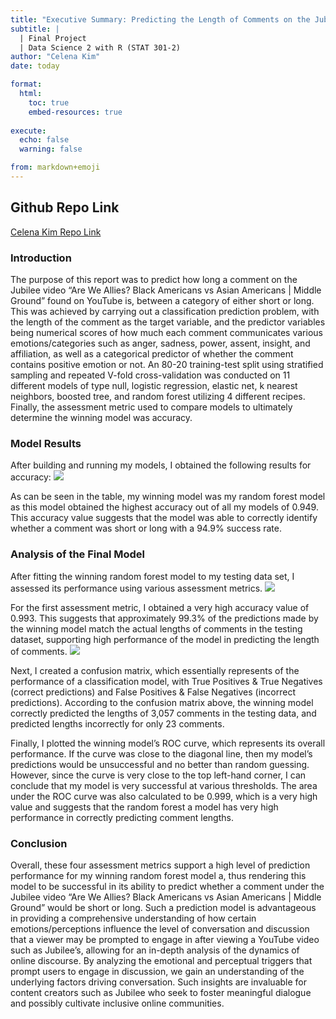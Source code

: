```yaml
---
title: "Executive Summary: Predicting the Length of Comments on the Jubilee Middle Ground video 'Are We Allies? Black Americans vs Asian Americans'"
subtitle: |
  | Final Project 
  | Data Science 2 with R (STAT 301-2)
author: "Celena Kim"
date: today

format:
  html:
    toc: true
    embed-resources: true
    
execute:
  echo: false
  warning: false

from: markdown+emoji 
---
```


::: {.callout-tip icon="false"}
## Github Repo Link

[Celena Kim Repo Link](https://github.com/stat301-2-2024-winter/final-project-2-celenakim)
:::


### Introduction
The purpose of this report was to predict how long a comment on the Jubilee video "Are We Allies? Black Americans vs Asian Americans | Middle Ground" found on YouTube is, between a category of either short or long. This was achieved by carrying out a classification prediction problem, with the length of the comment as the target variable, and the predictor variables being numerical scores of how much each comment communicates various emotions/categories such as anger, sadness, power, assent, insight, and affiliation, as well as a categorical predictor of whether the comment contains positive emotion or not. An 80-20 training-test split using stratified sampling and repeated V-fold cross-validation was conducted on 11 different models of type null, logistic regression, elastic net, k nearest neighbors, boosted tree, and random forest utilizing 4 different recipes. Finally, the assessment metric used to compare models to ultimately determine the winning model was accuracy.

### Model Results
After building and running my models, I obtained the following results for accuracy:
![](results/tbl_result_accuracy.png) 

As can be seen in the table, my winning model was my random forest model as this model obtained the highest accuracy out of all my models of 0.949. This accuracy value suggests that the model was able to correctly identify whether a comment was short or long with a 94.9% success rate.

### Analysis of the Final Model
After fitting the winning random forest model to my testing data set, I assessed its performance using various assessment metrics.
![](results/winning_accuracy_dt.png)

For the first assessment metric, I obtained a very high accuracy value of 0.993. This suggests that approximately 99.3% of the predictions made by the winning model match the actual lengths of comments in the testing dataset, supporting high performance of the model in predicting the length of comments.
![](results/conf_mat_rf_dt.png)

Next, I created a confusion matrix, which essentially represents of the performance of a classification model, with True Positives & True Negatives (correct predictions) and False Positives & False Negatives (incorrect predictions). According to the confusion matrix above, the winning model correctly predicted the lengths of 3,057 comments in the testing data, and predicted lengths incorrectly for only 23 comments.


Finally, I plotted the winning model's ROC curve, which represents its overall performance. If the curve was close to the diagonal line, then my model’s predictions would be unsuccessful and no better than random guessing. However, since the curve is very close to the top left-hand corner, I can conclude that my model is very successful at various thresholds. The area under the ROC curve was also calculated to be 0.999, which is a very high value and suggests that the random forest a model has very high performance in correctly predicting comment lengths.


### Conclusion
Overall, these four assessment metrics support a high level of prediction performance for my winning random forest model a, thus rendering this model to be successful in  its ability to predict whether a comment under the Jubilee video "Are We Allies? Black Americans vs Asian Americans | Middle Ground" would be short or long. Such a prediction model is advantageous in providing a comprehensive understanding of how certain emotions/perceptions influence the level of conversation and discussion that a viewer may be prompted to engage in after viewing a YouTube video such as Jubilee's, allowing for an in-depth analysis of the dynamics of online discourse. By analyzing the emotional and perceptual triggers that prompt users to engage in discussion, we gain an understanding of the underlying factors driving conversation. Such insights are invaluable for content creators such as Jubilee who seek to foster meaningful dialogue and possibly cultivate inclusive online communities. 




